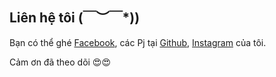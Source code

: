 ## Liên hệ tôi \(￣︶￣*\))

Bạn có thể ghé [Facebook](https://www.facebook.com/Tan21042000/), các Pj tại [Github](https://github.com/Trantrongtan2000), [Instagram](https://www.instagram.com/trongtan2104/) của tôi.

Cảm ơn đã theo dõi 😍😍




